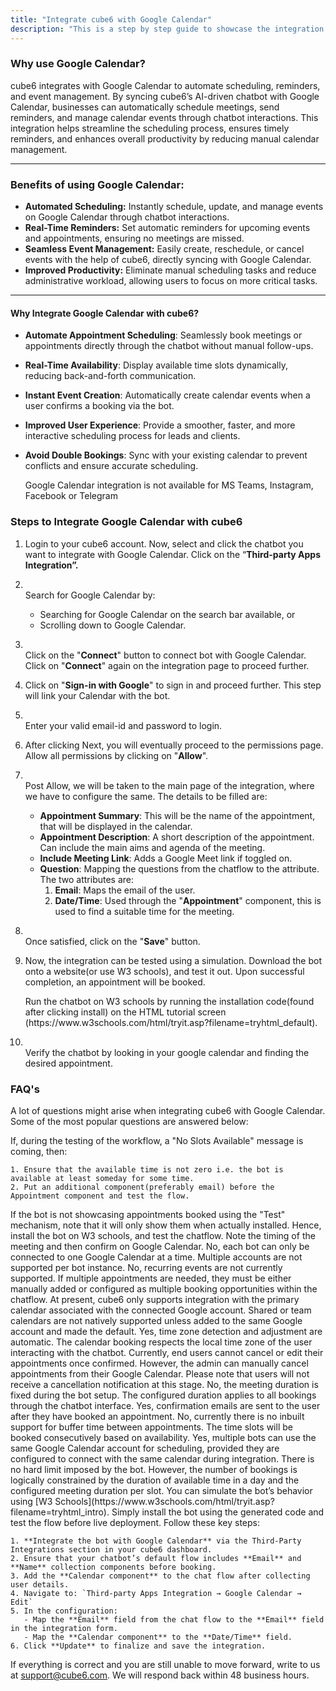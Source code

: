 ```yaml
---
title: "Integrate cube6 with Google Calendar"
description: "This is a step by step guide to showcase the integration of Google Calendar with cube6"
---
```


### **Why use Google Calendar?**

cube6 integrates with Google Calendar to automate scheduling, reminders, and event management. By syncing cube6’s AI-driven chatbot with Google Calendar, businesses can automatically schedule meetings, send reminders, and manage calendar events through chatbot interactions. This integration helps streamline the scheduling process, ensures timely reminders, and enhances overall productivity by reducing manual calendar management.

---

### **Benefits of using Google Calendar:**

- **Automated Scheduling:** Instantly schedule, update, and manage events on Google Calendar through chatbot interactions.
- **Real-Time Reminders:** Set automatic reminders for upcoming events and appointments, ensuring no meetings are missed.
- **Seamless Event Management:** Easily create, reschedule, or cancel events with the help of cube6, directly syncing with Google Calendar.
- **Improved Productivity:** Eliminate manual scheduling tasks and reduce administrative workload, allowing users to focus on more critical tasks.

---

#### **Why Integrate Google Calendar with cube6?**

- **Automate Appointment Scheduling**: Seamlessly book meetings or appointments directly through the chatbot without manual follow-ups.
- **Real-Time Availability**: Display available time slots dynamically, reducing back-and-forth communication.
- **Instant Event Creation**: Automatically create calendar events when a user confirms a booking via the bot.
- **Improved User Experience**: Provide a smoother, faster, and more interactive scheduling process for leads and clients.
- **Avoid Double Bookings**: Sync with your existing calendar to prevent conflicts and ensure accurate scheduling.

  <Info>
    Google Calendar integration is not available for MS Teams, Instagram, Facebook or Telegram
  </Info>

### **Steps to Integrate Google Calendar with cube6**

 1. Login to your cube6 account. Now, select and click the chatbot you want to integrate with Google Calendar. Click on the “**Third-party Apps Integration”.**
 2. \
    Search for Google Calendar by:
    - Searching for Google Calendar on the search bar available, or
    - Scrolling down to Google Calendar.
 3. \
    Click on the "**Connect**" button to connect bot with Google Calendar. Click on "**Connect**" again on the integration page to proceed further.
 4. Click on "**Sign-in with Google**" to sign in and proceed further. This step will link your Calendar with the bot.
 5. \
    Enter your valid email-id and password to login.
 6. After clicking Next, you will eventually proceed to the permissions page. Allow all permissions by clicking on "**Allow**".
 7. \
    Post Allow, we will be taken to the main page of the integration, where we have to configure the same. The details to be filled are:
    - **Appointment Summary**: This will be the name of the appointment, that will be displayed in the calendar.
    - **Appointment Description**: A short description of the appointment. Can include the main aims and agenda of the meeting.
    - **Include Meeting Link**: Adds a Google Meet link if toggled on.
    - **Question**: Mapping the questions from the chatflow to the attribute. The two attributes are:
      1. **Email**: Maps the email of the user.
      2. **Date/Time**: Used through the "**Appointment**" component, this is used to find a suitable time for the meeting.
 8. \
    Once satisfied, click on the "**Save**" button.
 9. Now, the integration can be tested using a simulation. Download the bot onto a website(or use W3 schools), and test it out. Upon successful completion, an appointment will be booked.

    <Info>
      Run the chatbot on W3 schools by running the installation code(found after clicking install) on the HTML tutorial screen (https://www.w3schools.com/html/tryit.asp?filename=tryhtml_default).
    </Info>
10. \
    Verify the chatbot by looking in your google calendar and finding the desired appointment.

### **FAQ's**

A lot of questions might arise when integrating cube6 with Google Calendar. Some of the most popular questions are answered below:

<AccordionGroup>
  <Accordion title='Why is "no slots available" error showing up?'>
    If, during the testing of the workflow, a "No Slots Available" message is coming, then:

    1. Ensure that the available time is not zero i.e. the bot is available at least someday for some time.
    2. Put an additional component(preferably email) before the Appointment component and test the flow.
  </Accordion>
  <Accordion title="Why are no appointments being booked while testing">
    If the bot is not showcasing appointments booked using the "Test" mechanism, note that it will only show them when actually installed. Hence, install the bot on W3 schools, and test the chatflow. Note the timing of the meeting and then confirm on Google Calendar.
  </Accordion>
  <Accordion title="Can I connect more than 1 google calendar account?">
    No, each bot can only be connected to one Google Calendar at a time. Multiple accounts are not supported per bot instance.
  </Accordion>
  <Accordion title="Does the integration support recurring events?">
    No, recurring events are not currently supported. If multiple appointments are needed, they must be either manually added or configured as multiple booking opportunities within the chatflow.
  </Accordion>
  <Accordion title="Can I integrate with a shared or a team calendar instead of a personal calendar">
    At present, cube6 only supports integration with the primary calendar associated with the connected Google account. Shared or team calendars are not natively supported unless added to the same Google account and made the default.
  </Accordion>
  <Accordion title="Is the time zone automatically adjusted based on user or admin location?">
    Yes, time zone detection and adjustment are automatic. The calendar booking respects the local time zone of the user interacting with the chatbot.
  </Accordion>
  <Accordion title="Can I edit or cancel appointments after they are booked?">
    Currently, end users cannot cancel or edit their appointments once confirmed. However, the admin can manually cancel appointments from their Google Calendar. Please note that users will not receive a cancellation notification at this stage.
  </Accordion>
  <Accordion title="Can users choose meeting duration while booking?">
    No, the meeting duration is fixed during the bot setup. The configured duration applies to all bookings through the chatbot interface.
  </Accordion>
  <Accordion title="Are email confirmations sent after booking?">
    Yes, confirmation emails are sent to the user after they have booked an appointment.
  </Accordion>
  <Accordion title="Is there a way to add buffer between appointments (eg : 10 min gap) ?">
    No, currently there is no inbuilt support for buffer time between appointments. The time slots will be booked consecutively based on availability.
  </Accordion>
  <Accordion title="Does multiple bots use same google calendar for booking?">
    Yes, multiple bots can use the same Google Calendar account for scheduling, provided they are configured to connect with the same calendar during integration.
  </Accordion>
  <Accordion title="Is there a limit of how many bookings can be made per day via bot?">
    There is no hard limit imposed by the bot. However, the number of bookings is logically constrained by the duration of available time in a day and the configured meeting duration per slot.
  </Accordion>
  <Accordion title="How can I test google calendar integration before deploying to production">
    You can simulate the bot’s behavior using [W3 Schools](https://www.w3schools.com/html/tryit.asp?filename=tryhtml_intro). Simply install the bot using the generated code and test the flow before live deployment.
  </Accordion>
  <Accordion title="How do I properly configure the chatbot with gogle calendar?">
    Follow these key steps:

    1. **Integrate the bot with Google Calendar** via the Third-Party Integrations section in your cube6 dashboard.
    2. Ensure that your chatbot’s default flow includes **Email** and **Name** collection components before booking.
    3. Add the **Calendar component** to the chat flow after collecting user details.
    4. Navigate to: `Third-party Apps Integration → Google Calendar → Edit`
    5. In the configuration:
       - Map the **Email** field from the chat flow to the **Email** field in the integration form.
       - Map the **Calendar component** to the **Date/Time** field.
    6. Click **Update** to finalize and save the integration.
  </Accordion>
</AccordionGroup>

If everything is correct and you are still unable to move forward, write to us at [support@cube6.com](mailto:support@cube6.com). We will respond back within 48 business hours.